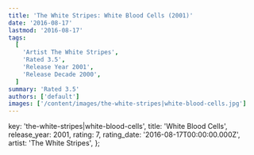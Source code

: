 ```yaml
---
title: 'The White Stripes: White Blood Cells (2001)'
date: '2016-08-17'
lastmod: '2016-08-17'
tags:
  [
    'Artist The White Stripes',
    'Rated 3.5',
    'Release Year 2001',
    'Release Decade 2000',
  ]
summary: 'Rated 3.5'
authors: ['default']
images: ['/content/images/the-white-stripes|white-blood-cells.jpg']
---
```


  key: 'the-white-stripes|white-blood-cells',
  title: 'White Blood Cells',
  release_year: 2001,
  rating: 7,
  rating_date: '2016-08-17T00:00:00.000Z',
  artist: 'The White Stripes',
};

<MusicRating data={data} />
